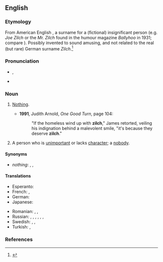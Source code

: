 {{also|Zilch}}
==English==
{{was wotd|2009|July|31}}

===Etymology===
From American English {{m|en|Zilch}}, a surname for a (fictional) insignificant person (e.g. ''Joe Zilch'' or the ''Mr. Zilch'' found in the humour magazine ''Ballyhoo'' in 1931; compare {{m|en|John Doe}}). Possibly invented to sound amusing, and not related to the real (but rare) German surname ''Zilch''.<ref>{{R:Etymonline}}</ref>

===Pronunciation===
* {{a|RP|GA}} {{enPR|zĭlch}}, {{IPA|/zɪltʃ/|lang=en}}
* {{rhymes|ɪltʃ|lang=en}}
{{rfap|lang=en}}

===Noun===
{{en-noun|~|es}}

# {{lb|en|informal|uncountable}} [[nothing|Nothing]].
#* '''1991''', Judith Arnold, ''One Good Turn‎'', page 104:
#*: "If the homeless wind up with '''zilch'''," James retorted, veiling his indignation behind a malevolent smile, "it's because they deserve '''zilch'''."
# {{lb|en|informal|countable}} A person who is [[unimportant]] or lacks [[character]]; a [[nobody]].

====Synonyms====
* ''nothing'': {{l|en|nada}}, {{l|en|zero}}, {{l|en|zip}}

====Translations====
<!--informal translations, formal ones go at 'nothing'-->
{{trans-top|''(informal)'' nothing}}
* Esperanto: {{t+|eo|nenio}}
* French: {{t+|fr|que dalle}}, {{t+|fr|que pouic}}
* German: {{t+|de|nix}}
* Japanese: {{t|ja|何も|tr=nani mo}}
{{trans-mid}}
* Romanian: {{t+|ro|canci}}, {{t+|ro|ioc}}, {{t+|ro|boacă|f}}
* Russian: {{t+|ru|ничего́|tr=ničevó}}, {{qualifier|slang}} {{t|ru|ни черта́}}, {{t+|ru|ни фига́}}, {{t|ru|ни шиша́}}, {{t+|ru|ни хрена́}}, {{qualifier|vulgar}} {{t+|ru|ни хуя́}}, {{t+|ru|ни хера́}}
* Swedish: {{t+|sv|noll}}, {{t+|sv|nolla|c}}, {{t+|sv|ingenting}}
* Turkish: {{t+|tr|hiç}}, {{t+|tr|değersiz}}
{{trans-bottom}}

===References===
<references/>